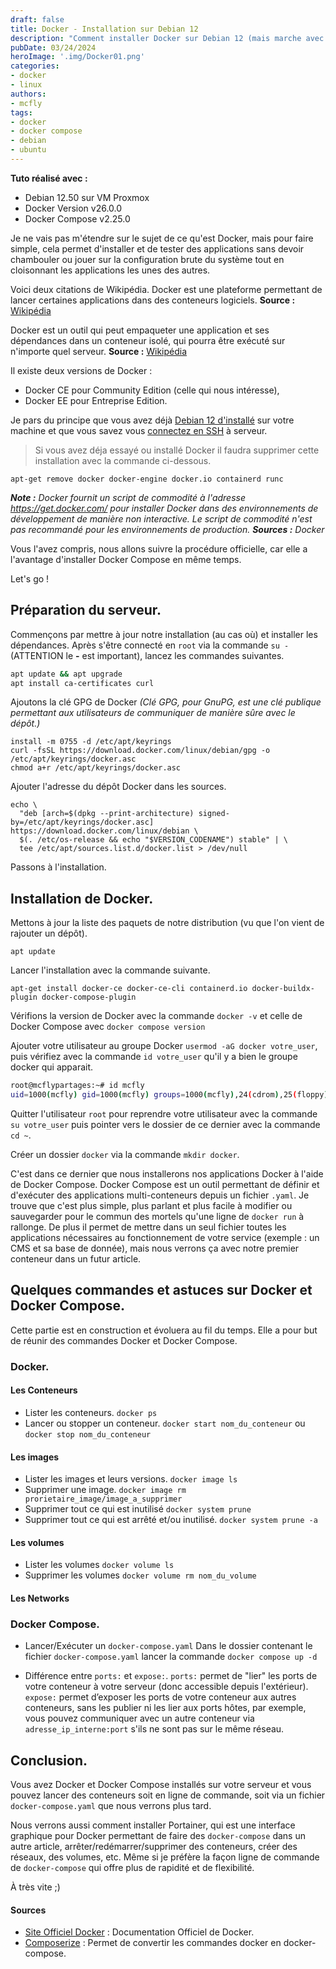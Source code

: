 ---
draft: false
title: Docker - Installation sur Debian 12
description: "Comment installer Docker sur Debian 12 (mais marche avec Ubuntu) et découvrir la conteneurisation"
pubDate: 03/24/2024
heroImage: '.img/Docker01.png'
categories: 
- docker
- linux
authors: 
- mcfly
tags:
- docker
- docker compose
- debian
- ubuntu
---

**Tuto réalisé avec :**
* Debian 12.50 sur VM Proxmox
* Docker Version v26.0.0
* Docker Compose v2.25.0

Je ne vais pas m'étendre sur le sujet de ce qu'est Docker, mais pour faire simple, cela permet d'installer et de tester des applications sans devoir chambouler ou jouer sur la configuration brute du système tout en cloisonnant les applications les unes des autres.

Voici deux citations de Wikipédia.
<Alert type="info">Docker est une plateforme permettant de lancer certaines applications dans des conteneurs logiciels. **Source :** [Wikipédia](https://fr.wikipedia.org/wiki/Docker_(logiciel))</Alert>

<Alert type="info">Docker est un outil qui peut empaqueter une application et ses dépendances dans un conteneur isolé, qui pourra être exécuté sur n'importe quel serveur. **Source :** [Wikipédia](https://fr.wikipedia.org/wiki/Docker_(logiciel))</Alert>


Il existe deux versions de Docker :
* Docker CE pour Community Edition (celle qui nous intéresse),
* Docker EE pour Entreprise Edition.

Je pars du principe que vous avez déjà [Debian 12 d'installé](./../linux_debian_12_installation/) sur votre machine et que vous savez vous [connectez en SSH](../ssh_connexion/) à serveur.


>Si vous avez déja essayé ou installé Docker il faudra supprimer cette installation avec la commande ci-dessous.
```
apt-get remove docker docker-engine docker.io containerd runc
```

***Note :** Docker fournit un script de commodité à l'adresse https://get.docker.com/ pour installer Docker dans des environnements de développement de manière non interactive. Le script de commodité n'est pas recommandé pour les environnements de production. **Sources :** Docker*

Vous l'avez compris, nous allons suivre la procédure officielle, car elle a l'avantage d'installer Docker Compose en même temps.

Let's go !

## Préparation du serveur.
Commençons par mettre à jour notre installation (au cas où) et installer les dépendances. Après s'être connecté en `root` via la commande `su -` (ATTENTION le **-** est important), lancez les commandes suivantes.

```bash
apt update && apt upgrade
apt install ca-certificates curl
```

Ajoutons la clé GPG de Docker *(Clé GPG, pour GnuPG, est une clé publique permettant aux utilisateurs de communiquer de manière sûre avec le dépôt.)*
```
install -m 0755 -d /etc/apt/keyrings
curl -fsSL https://download.docker.com/linux/debian/gpg -o /etc/apt/keyrings/docker.asc
chmod a+r /etc/apt/keyrings/docker.asc
```

Ajouter l'adresse du dépôt Docker dans les sources.
```
echo \
  "deb [arch=$(dpkg --print-architecture) signed-by=/etc/apt/keyrings/docker.asc] https://download.docker.com/linux/debian \
  $(. /etc/os-release && echo "$VERSION_CODENAME") stable" | \
  tee /etc/apt/sources.list.d/docker.list > /dev/null
```

Passons à l'installation.

## Installation de Docker.
Mettons à jour la liste des paquets de notre distribution (vu que l'on vient de rajouter un dépôt).
```
apt update
```

Lancer l'installation avec la commande suivante.
```
apt-get install docker-ce docker-ce-cli containerd.io docker-buildx-plugin docker-compose-plugin
```

Vérifions la version de Docker avec la commande `docker -v` et celle de Docker Compose avec `docker compose version`

Ajouter votre utilisateur au groupe Docker `usermod -aG docker votre_user`, puis vérifiez avec la commande `id votre_user` qu'il y a bien le groupe docker qui apparait.

```bash
root@mcflypartages:~# id mcfly
uid=1000(mcfly) gid=1000(mcfly) groups=1000(mcfly),24(cdrom),25(floppy),29(audio),30(dip),44(video),46(plugdev),108(netdev),998(docker)
```

Quitter l'utilisateur `root` pour reprendre votre utilisateur avec la commande `su votre_user` puis pointer vers le dossier de ce dernier avec la commande `cd ~`.

Créer un dossier `docker` via la commande `mkdir docker`.

C'est dans ce dernier que nous installerons nos applications Docker à l'aide de Docker Compose. Docker Compose est un outil permettant de définir et d'exécuter des applications multi-conteneurs depuis un fichier `.yaml`. Je trouve que c'est plus simple, plus parlant et plus facile à modifier ou sauvegarder pour le commun des mortels qu'une ligne de `docker run` à rallonge. De plus il permet de mettre dans un seul fichier toutes les applications nécessaires au fonctionnement de votre service (exemple : un CMS et sa base de donnée), mais nous verrons ça avec notre premier conteneur dans un futur article.


## Quelques commandes et astuces sur Docker et Docker Compose.

Cette partie est en construction et évoluera au fil du temps. Elle a pour but de réunir des commandes Docker et Docker Compose.

### Docker.
#### Les Conteneurs
* Lister les conteneurs.
`docker ps`
* Lancer ou stopper un conteneur.
`docker start nom_du_conteneur` ou `docker stop nom_du_conteneur`

#### Les images
* Lister les images et leurs versions.
`docker image ls`
* Supprimer une image.
`docker image rm prorietaire_image/image_a_supprimer`
* Supprimer tout ce qui est inutilisé
`docker system prune`
* Supprimer tout ce qui est arrêté et/ou inutilisé.
`docker system prune -a`

#### Les volumes
* Lister les volumes
`docker volume ls`
* Supprimer les volumes
`docker volume rm nom_du_volume`

#### Les Networks
### Docker Compose.
* Lancer/Exécuter un `docker-compose.yaml`
Dans le dossier contenant le fichier `docker-compose.yaml` lancer la commande `docker compose up -d`

* Différence entre `ports:` et `expose:`.
`ports:` permet de "lier" les ports de votre conteneur à votre serveur (donc accessible depuis l'extérieur). 
`expose:` permet d’exposer les ports de votre conteneur aux autres conteneurs, sans les publier ni les lier aux ports hôtes, par exemple, vous pouvez communiquer avec un autre conteneur via `adresse_ip_interne:port` s'ils ne sont pas sur le même réseau.

## Conclusion.
Vous avez Docker et Docker Compose installés sur votre serveur et vous pouvez lancer des conteneurs soit en ligne de commande, soit via un fichier `docker-compose.yaml` que nous verrons plus tard.

Nous verrons aussi comment installer Portainer, qui est une interface graphique pour Docker permettant de faire des `docker-compose` dans un autre article, arrêter/redémarrer/supprimer des conteneurs, créer des réseaux, des volumes, etc. Même si je préfère la façon ligne de commande de `docker-compose` qui offre plus de rapidité et de flexibilité.

À très vite ;)


#### Sources
* [Site Officiel Docker](https://docs.docker.com/engine/install/debian/) : Documentation Officiel de Docker.
* [Composerize](https://www.composerize.com/) : Permet de convertir les commandes docker en docker-compose.
